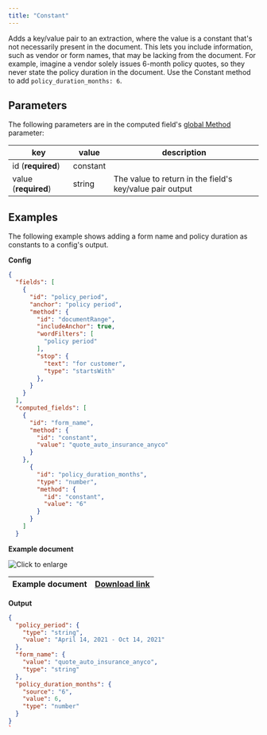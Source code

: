 ```yaml
---
title: "Constant"
---
```


Adds a key/value pair to an extraction, where the value is a constant that's not necessarily present in the document. This lets you include information, such as vendor or form names, that may be lacking from the document. For example, imagine a vendor solely issues 6-month policy quotes, so they never state the policy duration in the document. Use the Constant method to add `policy_duration_months: 6`. 

## Parameters

The following parameters are in the computed field's [global Method](/senseml-reference/computed-field-methods/overview#parameters) parameter: 

| key                  | value    | description                                              |
| -------------------- | -------- | -------------------------------------------------------- |
| id (**required**)    | constant |                                                          |
| value (**required**) | string   | The value to return in the field's key/value pair output |

## Examples

The following example shows adding a form name and policy duration as constants to a config's output.

**Config**

```JSON JSON 
{
  "fields": [
    {
      "id": "policy_period",
      "anchor": "policy period",
      "method": {
        "id": "documentRange",
        "includeAnchor": true,
        "wordFilters": [
          "policy period"
        ],
        "stop": {
          "text": "for customer",
          "type": "startsWith"
        },
      }
    }
  ],
  "computed_fields": [
    {
      "id": "form_name",
      "method": {
        "id": "constant",
        "value": "quote_auto_insurance_anyco"
      }
    },
      {
        "id": "policy_duration_months",
        "type": "number",
        "method": {
          "id": "constant",
          "value": "6"
        }
      }
    ]
  }
```
**Example document**

![Click to enlarge](/images/constant.png)

| Example document | [Download link](https://raw.githubusercontent.com/sensible-hq/sensible-docs/main/readme-sync/assets/v0/pdfs/auto%5Finsurance%5Fanyco.pdf) |
| ---------------- | ----------------------------------------------------------------------------------------------------------------------------------------- |

**Output**

```JSON JSON 
{
  "policy_period": {
    "type": "string",
    "value": "April 14, 2021 - Oct 14, 2021"
  },
  "form_name": {
    "value": "quote_auto_insurance_anyco",
    "type": "string"
  },
  "policy_duration_months": {
    "source": "6",
    "value": 6,
    "type": "number"
  }
}
`